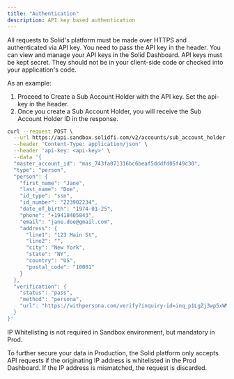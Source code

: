 ```yaml
---
title: "Authentication"
description: API key based authentication
---
```

All requests to Solid's platform must be made over HTTPS and authenticated via API key. You need to pass the API key in the header. You can view and manage your API keys in the Solid Dashboard. API keys must be kept secret. They should not be in your client-side code or checked into your application's code.

As an example:

1. Proceed to Create a Sub Account Holder with the API key. Set the api-key in the header.
2. Once you create a Sub Account Holder, you will receive the Sub Account Holder ID in the response.


```bash EXAMPLE
curl --request POST \
  --url https://api.sandbox.solidfi.com/v2/accounts/sub_account_holder \
  --header 'Content-Type: application/json' \
  --header 'api-key: <api-key>' \
  --data '{
  "master_account_id": "mas_743fa071316bc6beaf5dddfd05f49c30",
  "type": "person",
  "person": {
    "first_name": "Jane",
    "last_name": "Doe",
    "id_type": "ssn",
    "id_number": "223902234",
    "date_of_birth": "1974-01-25",
    "phone": "+19418405843",
    "email": "jane.doe@gmail.com",
    "address": {
      "line1": "123 Main St",
      "line2": "",
      "city": "New York",
      "state": "NY",
      "country": "US",
      "postal_code": "10001"
    }
  },
  "verification": {
    "status": "pass",
    "method": "persona",
    "url": "https://withpersona.com/verify?inquiry-id=inq_p1LgZj3wp5xWMk5XUhWAMrgV"
  }
}'
```

<Warning>IP Whitelisting is not required in Sandbox environment, but mandatory in Prod.</Warning>

To further secure your data in Production, the Solid platform only accepts API requests if the originating IP address is whitelisted in the Prod Dashboard. If the IP address is mismatched, the request is discarded.